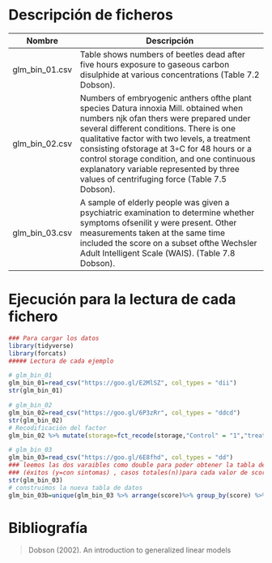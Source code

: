 # Descripción de ficheros

Nombre             | Descripción
-------------------|------------------------------------------------------------
glm_bin_01.csv       |   Table shows numbers of beetles dead after five hours exposure to gaseous carbon disulphide at various concentrations (Table 7.2 Dobson).
glm_bin_02.csv       |   Numbers of embryogenic anthers ofthe plant species Datura innoxia Mill. obtained when numbers njk ofan thers were prepared under several different conditions. There is one qualitative factor with two levels, a treatment consisting ofstorage at 3◦C for 48 hours or a control storage condition, and one continuous explanatory variable represented by three values of centrifuging force (Table 7.5 Dobson).
glm_bin_03.csv       |   A sample of elderly people was given a psychiatric examination to determine whether symptoms ofsenilit y were present. Other measurements taken at the same time included the score on a subset ofthe Wechsler Adult Intelligent Scale (WAIS). (Table 7.8 Dobson).

# Ejecución para la lectura de cada fichero

```r
### Para cargar los datos
library(tidyverse)
library(forcats)
##### Lectura de cada ejemplo

# glm_bin_01
glm_bin_01=read_csv("https://goo.gl/E2MlSZ", col_types = "dii")
str(glm_bin_01)

# glm_bin_02
glm_bin_02=read_csv("https://goo.gl/6P3zRr", col_types = "ddcd")
str(glm_bin_02)
# Recodificación del factor
glm_bin_02 %>% mutate(storage=fct_recode(storage,"Control" = "1","treatment" = "2"))

# glm_bin_03
glm_bin_03=read_csv("https://goo.gl/6E8fhd", col_types = "dd")
### leemos las dos varaibles como double para poder obtener la tabla de respuestas binomilaes 
### (éxitos (y=con sintomas) , casos totales(n))para cada valor de score 
str(glm_bin_03)
# construimos la nueva tabla de datos
glm_bin_03b=unique(glm_bin_03 %>% arrange(score)%>% group_by(score) %>% mutate(n=n(),y=sum(senility)) %>% select(score,y,n))
```

# Bibliografía

>Dobson (2002). An introduction to generalized linear models
